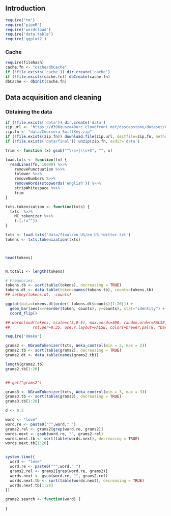 ## Introduction

```r
require("tm")
require("pipeR")
require('wordcloud')
require("data.table")
require('ggplot2')
```

### Cache

```r
require(filehash)
cache.fn <- "cache/dbCache"
if (!file.exists('cache')) dir.create('cache')
if (!file.exists(cache.fn)) dbCreate(cache.fn)
dbCache <- dbInit(cache.fn)
```

## Data acquisition and cleaning


### Obtaining the data

```r

if (!file.exists('data')) dir.create('data')
zip.url <- "https://d396qusza40orc.cloudfront.net/dsscapstone/dataset/Coursera-SwiftKey.zip"
zip.fn <- "data/Coursera-SwiftKey.zip"
if (!file.exists(zip.fn)) download.file(zip.url, destfile=zip.fn, method="curl")
if (!file.exists('data/final')) unzip(zip.fn, exdir='data')

```

```r
trim <- function (x) gsub("^\\s+|\\s+$", "", x)

load.txts <- function(fn) {
  readLines(fn, 10000) %>>%
    removePunctuation %>>%
    tolower %>>%
    removeNumbers %>>%
    removeWords(stopwords('english')) %>>%
    stripWhitespace %>>%
    trim
}

txts.tokenization <- function(txts) {
  txts  %>>%
    MC_tokenizer %>>%
    (.[.!=""])
}

```

```r

txts <- load.txts('data/final/en_US/en_US.twitter.txt')
tokens <- txts.tokenization(txts)



head(tokens)


N.total1 <- length(tokens)

# Frequncies:
tokens.tb <- sort(table(tokens), decreasing = TRUE)
tokens.dt <- data.table(token=names(tokens.tb), counts=tokens.tb)
## setkey(tokens.dt, -counts)

ggplot(data=tokens.dt[order(-tokens.dt$counts)[1:20]]) +
  geom_bar(aes(x=reorder(token, counts), y=counts), stat="identity") +
  coord_flip() 

## wordcloud(tokens, scale=c(5,0.5), max.words=300, random.order=FALSE,
##          rot.per=0.35, use.r.layout=FALSE, colors=brewer.pal(8, "Dark2"))

require('RWeka')

grams2 <- NGramTokenizer(txts, Weka_control(min = 2, max = 2))
grams2.tb <- sort(table(grams2), decreasing = TRUE)
grams2.dt <- data.table(names(grams2.tb))

length(grams2.tb)
grams2.tb[1:20]


## get("grams2")

grams3 <- NGramTokenizer(txts, Weka_control(min = 3, max = 3))
grams3.tb <- sort(table(grams3), decreasing = TRUE)
grams3.tb[1:20]

d <- 0.5

word <- "love"
word.re <- paste0("^",word," ")
grams2.rel <- grams2[grep(word.re, grams2)]
words.next <- gsub(word.re, "", grams2.rel)
words.next.tb <- sort(table(words.next), decreasing = TRUE)
words.next.tb[1:20]


system.time({
  word <- "love"
  word.re <- paste0("^",word," ")
  grams2.rel <- grams2[grep(word.re, grams2)]
  words.next <- gsub(word.re, "", grams2.rel)
  words.next.tb <- sort(table(words.next), decreasing = TRUE)
  words.next.tb[1:20]
})

grams2.search <- function(word) {
  
}






```
